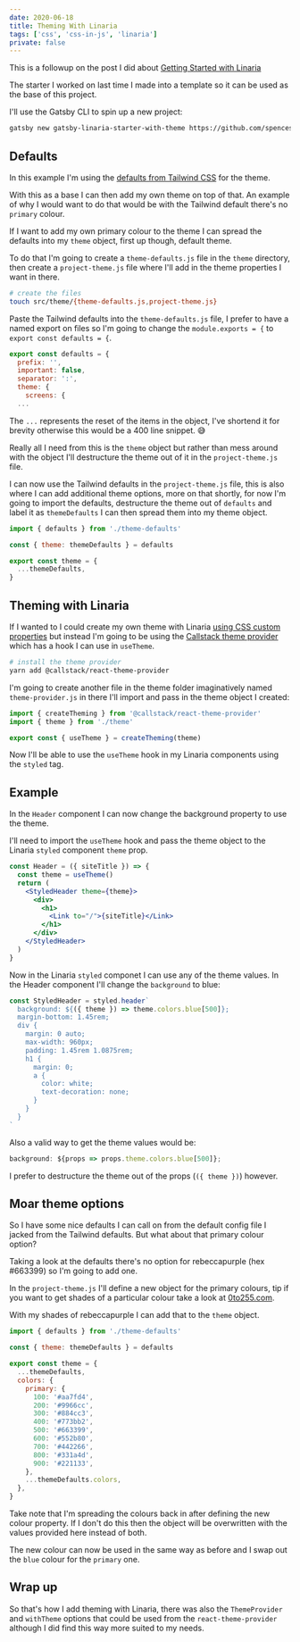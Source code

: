```yaml
---
date: 2020-06-18
title: Theming With Linaria
tags: ['css', 'css-in-js', 'linaria']
private: false
---
```


This is a followup on the post I did about [Getting Started with
Linaria]

The starter I worked on last time I made into a template so it can be
used as the base of this project.

I'll use the Gatsby CLI to spin up a new project:

```bash
gatsby new gatsby-linaria-starter-with-theme https://github.com/spences10/gatsby-starter-linaria
```

## Defaults

In this example I'm using the [defaults from Tailwind CSS] for the
theme.

With this as a base I can then add my own theme on top of that. An
example of why I would want to do that would be with the Tailwind
default there's no `primary` colour.

If I want to add my own primary colour to the theme I can spread the
defaults into my `theme` object, first up though, default theme.

To do that I'm going to create a `theme-defaults.js` file in the
`theme` directory, then create a `project-theme.js` file where I'll
add in the theme properties I want in there.

```bash
# create the files
touch src/theme/{theme-defaults.js,project-theme.js}
```

Paste the Tailwind defaults into the `theme-defaults.js` file, I
prefer to have a named export on files so I'm going to change the
`module.exports = {` to `export const defaults = {`.

```js {1}
export const defaults = {
  prefix: '',
  important: false,
  separator: ':',
  theme: {
    screens: {
  ...
```

The `...` represents the reset of the items in the object, I've
shortend it for brevity otherwise this would be a 400 line snippet. 😅

Really all I need from this is the `theme` object but rather than mess
around with the object I'll destructure the theme out of it in the
`project-theme.js` file.

I can now use the Tailwind defaults in the `project-theme.js` file,
this is also where I can add additional theme options, more on that
shortly, for now I'm going to import the defaults, destructure the
theme out of `defaults` and label it as `themeDefaults` I can then
spread them into my theme object.

```js
import { defaults } from './theme-defaults'

const { theme: themeDefaults } = defaults

export const theme = {
  ...themeDefaults,
}
```

## Theming with Linaria

If I wanted to I could create my own theme with Linaria
[using CSS custom properties](variables) but instead I'm going to be
using the [Callstack theme provider] which has a hook I can use in
`useTheme`.

```bash
# install the theme provider
yarn add @callstack/react-theme-provider
```

I'm going to create another file in the theme folder imaginatively
named `theme-provider.js` in there I'll import and pass in the theme
object I created:

```js
import { createTheming } from '@callstack/react-theme-provider'
import { theme } from './theme'

export const { useTheme } = createTheming(theme)
```

Now I'll be able to use the `useTheme` hook in my Linaria components
using the `styled` tag.

## Example

In the `Header` component I can now change the background property to
use the theme.

I'll need to import the `useTheme` hook and pass the theme object to
the Linaria `styled` component `theme` prop.

```jsx {2,4}
const Header = ({ siteTitle }) => {
  const theme = useTheme()
  return (
    <StyledHeader theme={theme}>
      <div>
        <h1>
          <Link to="/">{siteTitle}</Link>
        </h1>
      </div>
    </StyledHeader>
  )
}
```

Now in the Linaria `styled` componet I can use any of the theme
values. In the Header component I'll change the `background` to blue:

```js {2}
const StyledHeader = styled.header`
  background: ${({ theme }) => theme.colors.blue[500]};
  margin-bottom: 1.45rem;
  div {
    margin: 0 auto;
    max-width: 960px;
    padding: 1.45rem 1.0875rem;
    h1 {
      margin: 0;
      a {
        color: white;
        text-decoration: none;
      }
    }
  }
`
```

Also a valid way to get the theme values would be:

```js
background: ${props => props.theme.colors.blue[500]};
```

I prefer to destructure the theme out of the props (`({ theme })`)
however.

## Moar theme options

So I have some nice defaults I can call on from the default config
file I jacked from the Tailwind defaults. But what about that primary
colour option?

Taking a look at the defaults there's no option for rebeccapurple (hex
#663399) so I'm going to add one.

In the `project-theme.js` I'll define a new object for the primary
colours, tip if you want to get shades of a particular colour take a
look at [0to255.com].

With my shades of rebeccapurple I can add that to the `theme` object.

```js {7-20}
import { defaults } from './theme-defaults'

const { theme: themeDefaults } = defaults

export const theme = {
  ...themeDefaults,
  colors: {
    primary: {
      100: '#aa7fd4',
      200: '#9966cc',
      300: '#884cc3',
      400: '#773bb2',
      500: '#663399',
      600: '#552b80',
      700: '#442266',
      800: '#331a4d',
      900: '#221133',
    },
    ...themeDefaults.colors,
  },
}
```

Take note that I'm spreading the colours back in after defining the
new colour property. If I don't do this then the object will be
overwritten with the values provided here instead of both.

The new colour can now be used in the same way as before and I swap
out the `blue` colour for the `primary` one.

## Wrap up

So that's how I add theming with Linaria, there was also the
`ThemeProvider` and `withTheme` options that could be used from the
`react-theme-provider` although I did find this way more suited to my
needs.

[getting started with linaria]:
  https://scottspence.com/2020/06/04/linaria-getting-started/
[defaults from tailwind css]:
  https://github.com/tailwindcss/designing-with-tailwindcss/blob/master/01-getting-up-and-running/07-customizing-your-design-system/tailwind-full.config.js
[callstack theme provider]:
  https://github.com/callstack/react-theme-provider
[using css custom properties]:
  https://github.com/callstack/linaria/blob/master/docs/THEMING.md#css-custom-properties
[0to255.com]: https://0to255.com
